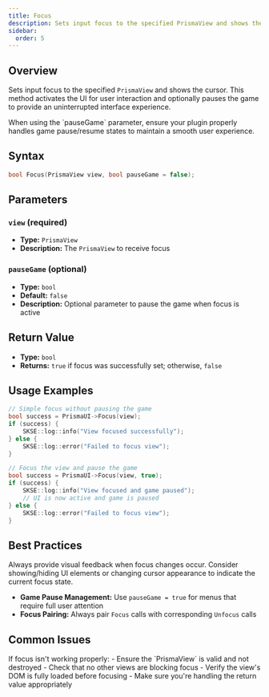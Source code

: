 ```yaml
---
title: Focus
description: Sets input focus to the specified PrismaView and shows the cursor
sidebar:
  order: 5
---
```



## Overview

Sets input focus to the specified `PrismaView` and shows the cursor. This method activates the UI for user interaction and optionally pauses the game to provide an uninterrupted interface experience.

<Aside type="caution" title="Game State Management">
When using the `pauseGame` parameter, ensure your plugin properly handles game pause/resume states to maintain a smooth user experience.
</Aside>

## Syntax

```cpp
bool Focus(PrismaView view, bool pauseGame = false);
```

## Parameters

### `view` (required)
- **Type:** `PrismaView`
- **Description:** The `PrismaView` to receive focus

### `pauseGame` (optional)
- **Type:** `bool`
- **Default:** `false`
- **Description:** Optional parameter to pause the game when focus is active

## Return Value

- **Type:** `bool`
- **Returns:** `true` if focus was successfully set; otherwise, `false`

## Usage Examples

<Tabs>
<TabItem label="Basic Focus">

```cpp
// Simple focus without pausing the game
bool success = PrismaUI->Focus(view);
if (success) {
    SKSE::log::info("View focused successfully");
} else {
    SKSE::log::error("Failed to focus view");
}
```

</TabItem>
<TabItem label="Focus with Game Pause">

```cpp
// Focus the view and pause the game
bool success = PrismaUI->Focus(view, true);
if (success) {
    SKSE::log::info("View focused and game paused");
    // UI is now active and game is paused
} else {
    SKSE::log::error("Failed to focus view");
}
```

</TabItem>
</Tabs>

## Best Practices

<Aside type="tip" title="User Experience">
Always provide visual feedback when focus changes occur. Consider showing/hiding UI elements or changing cursor appearance to indicate the current focus state.
</Aside>

- **Game Pause Management:** Use `pauseGame = true` for menus that require full user attention
- **Focus Pairing:** Always pair `Focus` calls with corresponding `Unfocus` calls

## Common Issues

<Aside type="caution" title="Troubleshooting">
If focus isn't working properly:
- Ensure the `PrismaView` is valid and not destroyed
- Check that no other views are blocking focus
- Verify the view's DOM is fully loaded before focusing
- Make sure you're handling the return value appropriately
</Aside>
